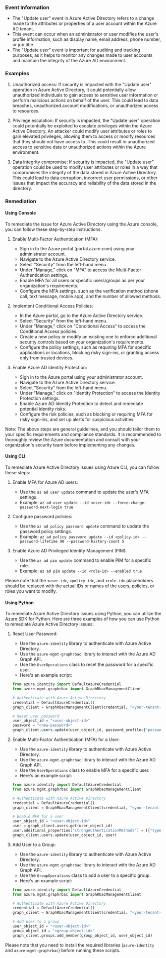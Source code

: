 
### Event Information

- The "Update user" event in Azure Active Directory refers to a change made to the attributes or properties of a user account within the Azure AD tenant.
- This event can occur when an administrator or user modifies the user's profile information, such as display name, email address, phone number, or job title.
- The "Update user" event is important for auditing and tracking purposes, as it helps to monitor any changes made to user accounts and maintain the integrity of the Azure AD environment.


### Examples

1. Unauthorized access: If security is impacted with the "Update user" operation in Azure Active Directory, it could potentially allow unauthorized individuals to gain access to sensitive user information or perform malicious actions on behalf of the user. This could lead to data breaches, unauthorized account modifications, or unauthorized access to resources.

2. Privilege escalation: If security is impacted, the "Update user" operation could potentially be exploited to escalate privileges within the Azure Active Directory. An attacker could modify user attributes or roles to gain elevated privileges, allowing them to access or modify resources that they should not have access to. This could result in unauthorized access to sensitive data or unauthorized actions within the Azure environment.

3. Data integrity compromise: If security is impacted, the "Update user" operation could be used to modify user attributes or roles in a way that compromises the integrity of the data stored in Azure Active Directory. This could lead to data corruption, incorrect user permissions, or other issues that impact the accuracy and reliability of the data stored in the directory.

### Remediation

#### Using Console

To remediate the issue for Azure Active Directory using the Azure console, you can follow these step-by-step instructions:

1. Enable Multi-Factor Authentication (MFA):
   - Sign in to the Azure portal (portal.azure.com) using your administrator account.
   - Navigate to the Azure Active Directory service.
   - Select "Security" from the left-hand menu.
   - Under "Manage," click on "MFA" to access the Multi-Factor Authentication settings.
   - Enable MFA for all users or specific users/groups as per your organization's requirements.
   - Configure the MFA settings, such as the verification method (phone call, text message, mobile app), and the number of allowed methods.

2. Implement Conditional Access Policies:
   - In the Azure portal, go to the Azure Active Directory service.
   - Select "Security" from the left-hand menu.
   - Under "Manage," click on "Conditional Access" to access the Conditional Access policies.
   - Create a new policy or modify an existing one to enforce additional security controls based on your organization's requirements.
   - Configure the policy settings, such as requiring MFA for specific applications or locations, blocking risky sign-ins, or granting access only from trusted devices.

3. Enable Azure AD Identity Protection:
   - Sign in to the Azure portal using your administrator account.
   - Navigate to the Azure Active Directory service.
   - Select "Security" from the left-hand menu.
   - Under "Manage," click on "Identity Protection" to access the Identity Protection settings.
   - Enable Azure AD Identity Protection to detect and remediate potential identity risks.
   - Configure the risk policies, such as blocking or requiring MFA for risky sign-ins, and set up alerts for suspicious activities.

Note: The above steps are general guidelines, and you should tailor them to your specific requirements and compliance standards. It is recommended to thoroughly review the Azure documentation and consult with your organization's security team before implementing any changes.

#### Using CLI

To remediate Azure Active Directory issues using Azure CLI, you can follow these steps:

1. Enable MFA for Azure AD users:
   - Use the `az ad user update` command to update the user's MFA settings.
   - Example: `az ad user update --id <user-id> --force-change-password-next-login true`

2. Configure password policies:
   - Use the `az ad policy password update` command to update the password policy settings.
   - Example: `az ad policy password update --id <policy-id> --password-lifetime 90 --password-history-count 5`

3. Enable Azure AD Privileged Identity Management (PIM):
   - Use the `az ad pim update` command to enable PIM for a specific role.
   - Example: `az ad pim update --id <role-id> --enabled true`

Please note that the `<user-id>`, `<policy-id>`, and `<role-id>` placeholders should be replaced with the actual IDs or names of the users, policies, or roles you want to modify.

#### Using Python

To remediate Azure Active Directory issues using Python, you can utilize the Azure SDK for Python. Here are three examples of how you can use Python to remediate Azure Active Directory issues:

1. Reset User Password:
   - Use the `azure-identity` library to authenticate with Azure Active Directory.
   - Use the `azure-mgmt-graphrbac` library to interact with the Azure AD Graph API.
   - Use the `UserOperations` class to reset the password for a specific user.
   - Here's an example script:

   ```python
   from azure.identity import DefaultAzureCredential
   from azure.mgmt.graphrbac import GraphRbacManagementClient

   # Authenticate with Azure Active Directory
   credential = DefaultAzureCredential()
   graph_client = GraphRbacManagementClient(credential, "<your-tenant-id>")

   # Reset user password
   user_object_id = "<user-object-id>"
   password = "<new-password>"
   graph_client.users.update(user_object_id, password_profile={"password": password})
   ```

2. Enable Multi-Factor Authentication (MFA) for a User:
   - Use the `azure-identity` library to authenticate with Azure Active Directory.
   - Use the `azure-mgmt-graphrbac` library to interact with the Azure AD Graph API.
   - Use the `UserOperations` class to enable MFA for a specific user.
   - Here's an example script:

   ```python
   from azure.identity import DefaultAzureCredential
   from azure.mgmt.graphrbac import GraphRbacManagementClient

   # Authenticate with Azure Active Directory
   credential = DefaultAzureCredential()
   graph_client = GraphRbacManagementClient(credential, "<your-tenant-id>")

   # Enable MFA for a user
   user_object_id = "<user-object-id>"
   user = graph_client.users.get(user_object_id)
   user.additional_properties["strongAuthenticationMethods"] = [{"type": "microsoftAuthenticator"}]
   graph_client.users.update(user_object_id, user)
   ```

3. Add User to a Group:
   - Use the `azure-identity` library to authenticate with Azure Active Directory.
   - Use the `azure-mgmt-graphrbac` library to interact with the Azure AD Graph API.
   - Use the `GroupOperations` class to add a user to a specific group.
   - Here's an example script:

   ```python
   from azure.identity import DefaultAzureCredential
   from azure.mgmt.graphrbac import GraphRbacManagementClient

   # Authenticate with Azure Active Directory
   credential = DefaultAzureCredential()
   graph_client = GraphRbacManagementClient(credential, "<your-tenant-id>")

   # Add user to a group
   user_object_id = "<user-object-id>"
   group_object_id = "<group-object-id>"
   graph_client.groups.add_member(group_object_id, user_object_id)
   ```

Please note that you need to install the required libraries (`azure-identity` and `azure-mgmt-graphrbac`) before running these scripts.

